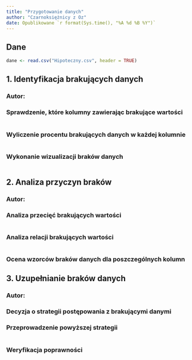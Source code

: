 ```yaml
---
title: "Przygotowanie danych"
author: "Czarnoksiężnicy z Oz"
date: Opublikowane `r format(Sys.time(), "%A %d %B %Y")`
---
```

## Dane
```r
dane <- read.csv("Hipoteczny.csv", header = TRUE)
```

## 1. Identyfikacja brakujących danych
### Autor:

### Sprawdzenie, które kolumny zawierając brakujące wartości
```r

```

### Wyliczenie procentu brakujących danych w każdej kolumnie
```r

```

### Wykonanie wizualizacji braków danych
```r

```

## 2. Analiza przyczyn braków
### Autor:

### Analiza przecięć brakujących wartości
```r

```

### Analiza relacji brakujących wartości
```r

```

### Ocena wzorców braków danych dla poszczególnych kolumn

## 3. Uzupełnianie braków danych
### Autor: 

### Decyzja o strategii postępowania z brakującymi danymi

### Przeprowadzenie powyższej strategii
```r

```

### Weryfikacja poprawności
```r

```